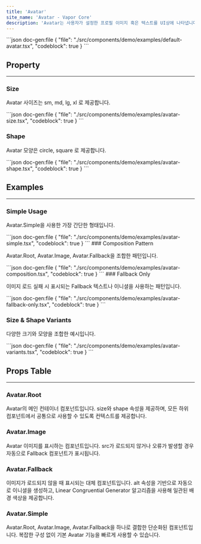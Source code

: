 ```yaml
---
title: 'Avatar'
site_name: 'Avatar - Vapor Core'
description: 'Avatar는 사용자가 설정한 프로필 이미지 혹은 텍스트를 UI상에 나타냅니다.'
---
```


<Demo name="default-avatar">
```json doc-gen:file
{
    "file": "./src/components/demo/examples/default-avatar.tsx",
    "codeblock": true
}
```
</Demo>

## Property

---

### Size

Avatar 사이즈는 sm, md, lg, xl 로 제공합니다.

<Demo name="avatar-size">
```json doc-gen:file
{
    "file": "./src/components/demo/examples/avatar-size.tsx",
    "codeblock": true
}
```
</Demo>

### Shape

Avatar 모양은 circle, square 로 제공합니다.

<Demo name="avatar-shape">
```json doc-gen:file
{
    "file": "./src/components/demo/examples/avatar-shape.tsx",
    "codeblock": true
}
```
</Demo>

## Examples

---

### Simple Usage

Avatar.Simple을 사용한 가장 간단한 형태입니다.

<Demo name="avatar-simple">
```json doc-gen:file
{
    "file": "./src/components/demo/examples/avatar-simple.tsx",
    "codeblock": true
}
```
</Demo>
### Composition Pattern

Avatar.Root, Avatar.Image, Avatar.Fallback을 조합한 패턴입니다.

<Demo name="avatar-composition">
```json doc-gen:file
{
    "file": "./src/components/demo/examples/avatar-composition.tsx",
    "codeblock": true
}
```
</Demo>
### Fallback Only

이미지 로드 실패 시 표시되는 Fallback 텍스트나 이니셜을 사용하는 패턴입니다.

<Demo name="avatar-fallback-only">
```json doc-gen:file
{
    "file": "./src/components/demo/examples/avatar-fallback-only.tsx",
    "codeblock": true
}
```
</Demo>

### Size & Shape Variants

다양한 크기와 모양을 조합한 예시입니다.

<Demo name="avatar-variants">
```json doc-gen:file
{
    "file": "./src/components/demo/examples/avatar-variants.tsx",
    "codeblock": true
}
```
</Demo>

## Props Table

---

### Avatar.Root

Avatar의 메인 컨테이너 컴포넌트입니다. size와 shape 속성을 제공하며, 모든 하위 컴포넌트에서 공통으로 사용할 수 있도록 컨텍스트를 제공합니다.

<ComponentPropsTable file="avatar" section="props" />

### Avatar.Image

Avatar 이미지를 표시하는 컴포넌트입니다. src가 로드되지 않거나 오류가 발생할 경우 자동으로 Fallback 컴포넌트가 표시됩니다.

<ComponentPropsTable file="avatar" section="imageProps" />

### Avatar.Fallback

이미지가 로드되지 않을 때 표시되는 대체 컴포넌트입니다. alt 속성을 기반으로 자동으로 이니셜을 생성하고, Linear Congruential Generator 알고리즘을 사용해 일관된 배경 색상을 제공합니다.

<ComponentPropsTable file="avatar" section="fallbackProps" />

### Avatar.Simple

Avatar.Root, Avatar.Image, Avatar.Fallback을 하나로 결합한 단순화된 컴포넌트입니다. 복잡한 구성 없이 기본 Avatar 기능을 빠르게 사용할 수 있습니다.

<ComponentPropsTable file="avatar" section="simpleProps" />
